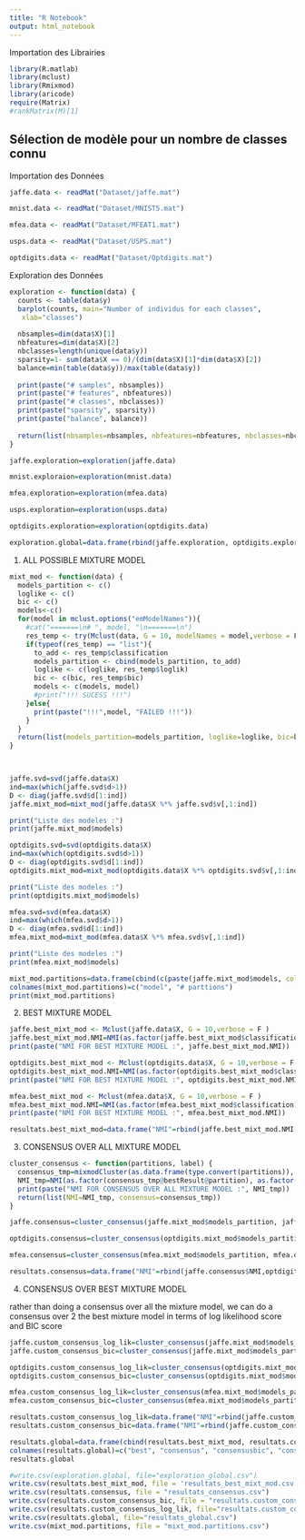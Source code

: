 ```yaml
---
title: "R Notebook"
output: html_notebook
---
```


Importation des Librairies

```r
library(R.matlab)
library(mclust)
library(Rmixmod)
library(aricode)
require(Matrix)
#rankMatrix(M)[1]
```

Sélection de modèle pour un nombre de classes connu
---------------------------------------------------


Importation des Données

```r
jaffe.data <- readMat("Dataset/jaffe.mat")

mnist.data <- readMat("Dataset/MNIST5.mat")

mfea.data <- readMat("Dataset/MFEAT1.mat")

usps.data <- readMat("Dataset/USPS.mat")

optdigits.data <- readMat("Dataset/Optdigits.mat")
```


Exploration des Données

```r
exploration <- function(data) {
  counts <- table(data$y)
  barplot(counts, main="Number of individus for each classes",
   xlab="classes")
  
  nbsamples=dim(data$X)[1]
  nbfeatures=dim(data$X)[2]
  nbclasses=length(unique(data$y))
  sparsity=1- sum(data$X == 0)/(dim(data$X)[1]*dim(data$X)[2])
  balance=min(table(data$y))/max(table(data$y))
  
  print(paste("# samples", nbsamples))
  print(paste("# features", nbfeatures))
  print(paste("# classes", nbclasses))
  print(paste("sparsity", sparsity))
  print(paste("balance", balance))
  
  return(list(nbsamples=nbsamples, nbfeatures=nbfeatures, nbclasses=nbclasses, sparsity=sparsity, balance=balance))
}

```

```r
jaffe.exploration=exploration(jaffe.data)
```
```r
mnist.exploraion=exploration(mnist.data)
```
```r
mfea.exploration=exploration(mfea.data)
```
```r
usps.exploration=exploration(usps.data)
```
```r
optdigits.exploration=exploration(optdigits.data)
```
```r
exploration.global=data.frame(rbind(jaffe.exploration, optdigits.exploration, mfea.exploration, usps.exploration, mnist.exploraion), row.names=c("jaffe", "optdigits", "mfea", "mnist", "usps"))
```


1. ALL POSSIBLE MIXTURE MODEL

```r
mixt_mod <- function(data) {
  models_partition <- c()
  loglike <- c()
  bic <- c()
  models<-c()
  for(model in mclust.options("emModelNames")){
    #cat("=======\n# ", model, "\n=======\n")
    res_temp <- try(Mclust(data, G = 10, modelNames = model,verbose = F ))
    if(typeof(res_temp) == "list"){
      to_add <- res_temp$classification
      models_partition <- cbind(models_partition, to_add)
      loglike <- c(loglike, res_temp$loglik)
      bic <- c(bic, res_temp$bic)
      models <- c(models, model)
      #print("!!! SUCESS !!!")
    }else{
      print(paste("!!!",model, "FAILED !!!"))
    }
  }
  return(list(models_partition=models_partition, loglike=loglike, bic=bic, models=models))
}
    
```
```r

```

```r
jaffe.svd=svd(jaffe.data$X)
ind=max(which(jaffe.svd$d>1))
D <- diag(jaffe.svd$d[1:ind])
jaffe.mixt_mod=mixt_mod(jaffe.data$X %*% jaffe.svd$v[,1:ind])
```

```r
print("Liste des modeles :")
print(jaffe.mixt_mod$models)
```


```r
optdigits.svd=svd(optdigits.data$X)
ind=max(which(optdigits.svd$d>1))
D <- diag(optdigits.svd$d[1:ind])
optdigits.mixt_mod=mixt_mod(optdigits.data$X %*% optdigits.svd$v[,1:ind])
```
```r
print("Liste des modeles :")
print(optdigits.mixt_mod$models)
```


```r
mfea.svd=svd(mfea.data$X)
ind=max(which(mfea.svd$d>1))
D <- diag(mfea.svd$d[1:ind])
mfea.mixt_mod=mixt_mod(mfea.data$X %*% mfea.svd$v[,1:ind])
```

```r
print("Liste des modeles :")
print(mfea.mixt_mod$models)
```

```r
mixt_mod.partitions=data.frame(cbind(c(paste(jaffe.mixt_mod$models, collapse = ", "), paste(optdigits.mixt_mod$models, collapse = ", "), paste(mfea.mixt_mod$models, collapse = ", ")), c(length(jaffe.mixt_mod$models), length(optdigits.mixt_mod$models), length(mfea.mixt_mod$models))), row.names=c("jaffe", "optdigits", "mfea"))
colnames(mixt_mod.partitions)=c("model", "# parttions")
print(mixt_mod.partitions)
```

2. BEST MIXTURE MODEL

```r
jaffe.best_mixt_mod <- Mclust(jaffe.data$X, G = 10,verbose = F )
jaffe.best_mixt_mod.NMI=NMI(as.factor(jaffe.best_mixt_mod$classification), as.factor(jaffe.data$y))
print(paste("NMI FOR BEST MIXTURE MODEL :", jaffe.best_mixt_mod.NMI))
```
```r
optdigits.best_mixt_mod <- Mclust(optdigits.data$X, G = 10,verbose = F )rbinrbin
optdigits.best_mixt_mod.NMI=NMI(as.factor(optdigits.best_mixt_mod$classification), as.factor(optdigits.data$y))
print(paste("NMI FOR BEST MIXTURE MODEL :", optdigits.best_mixt_mod.NMI))
```

```r
mfea.best_mixt_mod <- Mclust(mfea.data$X, G = 10,verbose = F )
mfea.best_mixt_mod.NMI=NMI(as.factor(mfea.best_mixt_mod$classification), as.factor(mfea.data$y))
print(paste("NMI FOR BEST MIXTURE MODEL :", mfea.best_mixt_mod.NMI))
```

```r
resultats.best_mixt_mod=data.frame("NMI"=rbind(jaffe.best_mixt_mod.NMI, optdigits.best_mixt_mod.NMI, mfea.best_mixt_mod.NMI))
```

3. CONSENSUS OVER ALL MIXTURE MODEL

```r
cluster_consensus <- function(partitions, label) {
  consensus_tmp=mixmodCluster(as.data.frame(type.convert(partitions)), nbCluster = 10, models=mixmodMultinomialModel(), dataType="qualitative")
  NMI_tmp=NMI(as.factor(consensus_tmp@bestResult@partition), as.factor(label))
  print(paste("NMI FOR CONSENSUS OVER ALL MIXTURE MODEL :", NMI_tmp))
  return(list(NMI=NMI_tmp, consensus=consensus_tmp))
}
```

```r
jaffe.consensus=cluster_consensus(jaffe.mixt_mod$models_partition, jaffe.data$y)
```
```r
optdigits.consensus=cluster_consensus(optdigits.mixt_mod$models_partition, optdigits.data$y)
```


```r
mfea.consensus=cluster_consensus(mfea.mixt_mod$models_partition, mfea.data$y)
```

```r
resultats.consensus=data.frame("NMI"=rbind(jaffe.consensus$NMI,optdigits.consensus$NMI, mfea.consensus$NMI))
```


4. CONSENSUS OVER BEST MIXTURE MODEL

rather than doing a consensus over all the mixture model, we can do a consensus over 2 the best mixture model in terms of log likelihood score and BIC score

```r
jaffe.custom_consensus_log_lik=cluster_consensus(jaffe.mixt_mod$models_partition[,head(order(jaffe.mixt_mod$loglike),3)], jaffe.data$y)
jaffe.custom_consensus_bic=cluster_consensus(jaffe.mixt_mod$models_partition[,head(order(jaffe.mixt_mod$bic),3)], jaffe.data$y)
```
```r
optdigits.custom_consensus_log_lik=cluster_consensus(optdigits.mixt_mod$models_partition[,head(order(optdigits.mixt_mod$loglike),3)], optdigits.data$y)
optdigits.custom_consensus_bic=cluster_consensus(optdigits.mixt_mod$models_partition[,head(order(optdigits.mixt_mod$bic),3)], optdigits.data$y)
```


```r
mfea.custom_consensus_log_lik=cluster_consensus(mfea.mixt_mod$models_partition[,head(order(mfea.mixt_mod$loglike),2)], mfea.data$y)
mfea.custom_consensus_bic=cluster_consensus(mfea.mixt_mod$models_partition[,head(order(mfea.mixt_mod$bic),2)], mfea.data$y)
```

```r
resultats.custom_consensus_log_lik=data.frame("NMI"=rbind(jaffe.custom_consensus_log_lik$NMI,optdigits.custom_consensus_log_lik$NMI, mfea.custom_consensus_log_lik$NMI))
resultats.custom_consensus_bic=data.frame("NMI"=rbind(jaffe.custom_consensus_bic$NMI,optdigits.custom_consensus_bic$NMI, mfea.custom_consensus_bic$NMI))
```


```r
resultats.global=data.frame(cbind(resultats.best_mixt_mod, resultats.consensus, resultats.custom_consensus_bic, resultats.custom_consensus_log_lik), row.names=c("jaffe", "optdigits", "mfea"))
colnames(resultats.global)=c("best", "consensus", "consensusbic", "consensusloglik")
resultats.global
```

```r
#write.csv(exploration.global, file="exploration_global.csv")
write.csv(resultats.best_mixt_mod, file = 'resultats_best_mixt_mod.csv')
write.csv(resultats.consensus, file = "resultats_consensus.csv")
write.csv(resultats.custom_consensus_bic, file = "resultats.custom_consensus_bic.csv")
write.csv(resultats.custom_consensus_log_lik, file="resultats.custom_consensus_log_lik.csv")
write.csv(resultats.global, file="resultats_global.csv")
write.csv(mixt_mod.partitions, file = "mixt_mod.partitions.csv")
```





